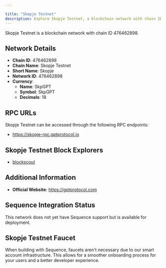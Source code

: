```yaml
---

title: "Skopje Testnet"
description: Explore Skopje Testnet, a blockchain network with chain ID 476462898. Learn about its native currency, SkpGPT, and how to interact with the network.
---
```




Skopje Testnet is a blockchain network with chain ID 476462898.

## Network Details

- **Chain ID**: 476462898
- **Chain Name**: Skopje Testnet
- **Short Name**: Skopje
- **Network ID**: 476462898
- **Currency**: 
  - **Name**: SkpGPT
  - **Symbol**: SkpGPT
  - **Decimals**: 18

## RPC URLs

Skopje Testnet can be accessed through the following RPC endpoints:

- https://skopje-rpc.gptprotocol.io

## Skopje Testnet Block Explorers

- [blockscout](https://skopje-explorer.gptprotocol.io)

## Additional Information

- **Official Website**: https://gptprotocol.com

## Sequence Integration Status

This network does not yet have Sequence support but is available for deployment.

## Skopje Testnet Faucet

When building with Sequence, faucets aren't necessary due to our smart account infrastructure. This allows for a smoother onboarding process for your users and a better developer experience.
